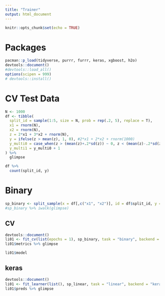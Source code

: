 ```yaml
---
title: "Trainer"
output: html_document
---
```


```r
knitr::opts_chunk$set(echo = TRUE)
```


# Packages

```r
pacman::p_load(tidyverse, purrr, furrr, keras, xgboost, h2o)
devtools::document()
#devtools::load_all()
options(scipen = 999)
# devtools::install()
```




# CV Test Data

```r
N <- 1000
df <- tibble(
  split_id = sample(1:5, size = N, prob = rep(.2, 5), replace = T),
  x1 = rnorm(N),
  x2 = rnorm(N),
  z = 2*x1 + 3*x2 + rnorm(N),
  y = ifelse(z > mean(z), 1, 0), #2*x1 + 2*x2 + rnorm(1000)
  y_multi0 = case_when(z > (mean(z)+.2*sd(z)) ~ 0, z < (mean(z)-.2*sd(z)) ~ 2, T ~ 1),
  y_multi1 = y_multi0 + 1
) %>%
  glimpse

df %>%
  count(split_id, y)
```


# Binary

```r
sp_binary <- split_sample(x = df[,c("x1", "x2")], id = df$split_id, y = df$y, meta = df)
#sp_binary %>% iwalk(glimpse)
```


## CV

```r
devtools::document()
li01 <- fit_cv(list(epochs = 1), sp_binary, task = "binary", backend = "keras", path = "test")
li01$metrics %>% glimpse

li01$model
```



## keras

```r
devtools::document()
li01 <- fit_learner(list(), sp_linear, task = "linear", backend = "keras")
li01$preds %>% glimpse
```





